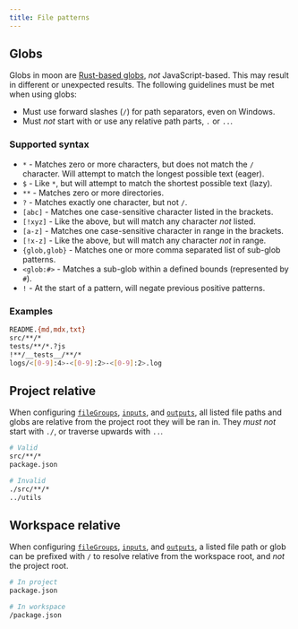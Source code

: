 ```yaml
---
title: File patterns
---
```


## Globs

Globs in moon are [Rust-based globs](https://github.com/olson-sean-k/wax), _not_ JavaScript-based.
This may result in different or unexpected results. The following guidelines must be met when using
globs:

- Must use forward slashes (`/`) for path separators, even on Windows.
- Must _not_ start with or use any relative path parts, `.` or `..`.

### Supported syntax

- `*` - Matches zero or more characters, but does not match the `/` character. Will attempt to match
  the longest possible text (eager).
- `$` - Like `*`, but will attempt to match the shortest possible text (lazy).
- `**` - Matches zero or more directories.
- `?` - Matches exactly one character, but not `/`.
- `[abc]` - Matches one case-sensitive character listed in the brackets.
- `[!xyz]` - Like the above, but will match any character _not_ listed.
- `[a-z]` - Matches one case-sensitive character in range in the brackets.
- `[!x-z]` - Like the above, but will match any character _not_ in range.
- `{glob,glob}` - Matches one or more comma separated list of sub-glob patterns.
- `<glob:#>` - Matches a sub-glob within a defined bounds (represented by `#`).
- `!` - At the start of a pattern, will negate previous positive patterns.

### Examples

```bash
README.{md,mdx,txt}
src/**/*
tests/**/*.?js
!**/__tests__/**/*
logs/<[0-9]:4>-<[0-9]:2>-<[0-9]:2>.log
```

## Project relative

When configuring [`fileGroups`](../config/project#filegroups), [`inputs`](../config/project#inputs),
and [`outputs`](../config/project#outputs), all listed file paths and globs are relative from the
project root they will be ran in. They _must not_ start with `./`, or traverse upwards with `..`.

```bash
# Valid
src/**/*
package.json

# Invalid
./src/**/*
../utils
```

## Workspace relative

When configuring [`fileGroups`](../config/project#filegroups), [`inputs`](../config/project#inputs),
and [`outputs`](../config/project#outputs), a listed file path or glob can be prefixed with `/` to
resolve relative from the workspace root, and _not_ the project root.

```bash
# In project
package.json

# In workspace
/package.json
```
